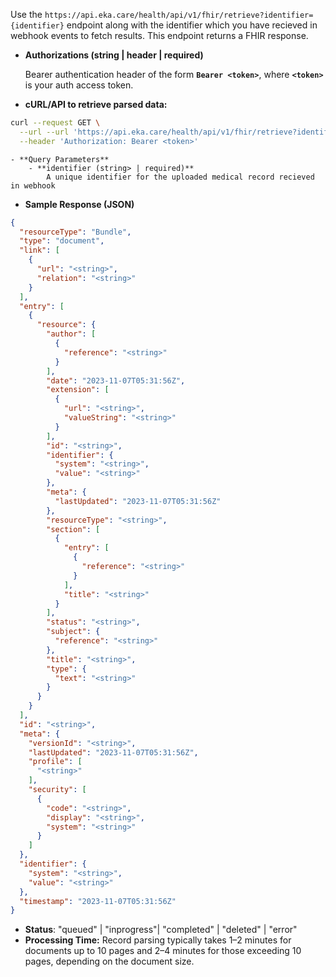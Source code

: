Use the `https://api.eka.care/health/api/v1/fhir/retrieve?identifier={identifier}` endpoint along with the identifier which you have recieved in webhook events to fetch results. This endpoint returns a FHIR response.

- **Authorizations (string | header | required)**
    
    Bearer authentication header of the form **`Bearer <token>`**, where **`<token>`** is your auth access token.
    
- **cURL/API to retrieve parsed data:**
```bash
curl --request GET \
  --url --url 'https://api.eka.care/health/api/v1/fhir/retrieve?identifier=unique_identifier' \
  --header 'Authorization: Bearer <token>'
```
    
    - **Query Parameters**
        - **identifier (string> | required)**
            A unique identifier for the uploaded medical record recieved in webhook
    
- **Sample Response (JSON)**
```json
{
  "resourceType": "Bundle",
  "type": "document",
  "link": [
    {
      "url": "<string>",
      "relation": "<string>"
    }
  ],
  "entry": [
    {
      "resource": {
        "author": [
          {
            "reference": "<string>"
          }
        ],
        "date": "2023-11-07T05:31:56Z",
        "extension": [
          {
            "url": "<string>",
            "valueString": "<string>"
          }
        ],
        "id": "<string>",
        "identifier": {
          "system": "<string>",
          "value": "<string>"
        },
        "meta": {
          "lastUpdated": "2023-11-07T05:31:56Z"
        },
        "resourceType": "<string>",
        "section": [
          {
            "entry": [
              {
                "reference": "<string>"
              }
            ],
            "title": "<string>"
          }
        ],
        "status": "<string>",
        "subject": {
          "reference": "<string>"
        },
        "title": "<string>",
        "type": {
          "text": "<string>"
        }
      }
    }
  ],
  "id": "<string>",
  "meta": {
    "versionId": "<string>",
    "lastUpdated": "2023-11-07T05:31:56Z",
    "profile": [
      "<string>"
    ],
    "security": [
      {
        "code": "<string>",
        "display": "<string>",
        "system": "<string>"
      }
    ]
  },
  "identifier": {
    "system": "<string>",
    "value": "<string>"
  },
  "timestamp": "2023-11-07T05:31:56Z"
}
```
- **Status**: "queued" | "inprogress"| "completed" | "deleted" | "error"
- **Processing Time:** Record parsing typically takes 1–2 minutes for documents up to 10 pages and 2–4 minutes for those exceeding 10 pages, depending on the document size.
